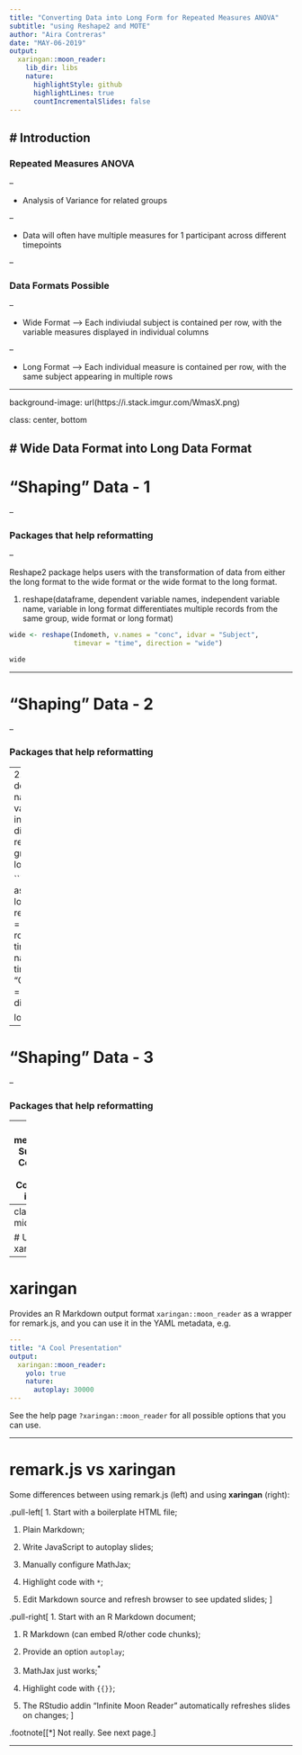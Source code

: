 ```yaml
---
title: "Converting Data into Long Form for Repeated Measures ANOVA"
subtitle: "using Reshape2 and MOTE"
author: "Aira Contreras"
date: "MAY-06-2019"
output:
  xaringan::moon_reader:
    lib_dir: libs
    nature:
      highlightStyle: github
      highlightLines: true
      countIncrementalSlides: false
---
```


# Introduction
--

### Repeated Measures ANOVA

--

- Analysis of Variance for related groups

--

- Data will often have multiple measures for 1 participant across different timepoints

--

### Data Formats Possible

--

- Wide Format --> Each indiviudal subject is contained per row, with the variable measures displayed in individual columns

--

- Long Format --> Each individual measure is contained per row, with the same subject appearing in multiple rows

---

background-image: url(https://i.stack.imgur.com/WmasX.png)

class: center, bottom

# Wide Data Format into Long Data Format
---


# "Shaping" Data - 1

--

### Packages that help reformatting 

--

Reshape2 package helps users with the transformation of data from either the long format to the wide format or the wide format to the long format.

1. reshape(dataframe, dependent variable names, independent variable name, variable in long format differentiates multiple records from the same group, wide format or long format)


```r

wide <- reshape(Indometh, v.names = "conc", idvar = "Subject",
                timevar = "time", direction = "wide")

wide

```

---

# "Shaping" Data - 2

--

### Packages that help reformatting 

--
2. reshape(dataframe, dependent variable names, independent variable name, variable in long format differentiates multiple records from the same group, wide format or long format)

```r
state.x77 <- as.data.frame(state.x77)
long <- reshape(state.x77, idvar = "state", ids = row.names(state.x77),
                times = names(state.x77), timevar = "Characteristic",
                varying = list(names(state.x77)), direction = "long")

long[,-1]
```
---

# "Shaping" Data - 3

--

### Packages that help reformatting 

--
3. melt(dataframe, Subject Name Code Column, Variable Column Names in list form)

```r
library(reshape2)
SubjectID<-1:50
df<-data.frame(SubjectID,state.x77)
example<-melt(df,id="SubjectID")
example
```

---
class: inverse, middle, center

# Using xaringan

---

# xaringan

Provides an R Markdown output format `xaringan::moon_reader` as a wrapper for remark.js, and you can use it in the YAML metadata, e.g.

```yaml
---
title: "A Cool Presentation"
output:
  xaringan::moon_reader:
    yolo: true
    nature:
      autoplay: 30000
---
```

See the help page `?xaringan::moon_reader` for all possible options that you can use.

---

# remark.js vs xaringan

Some differences between using remark.js (left) and using **xaringan** (right):

.pull-left[
1. Start with a boilerplate HTML file;

1. Plain Markdown;

1. Write JavaScript to autoplay slides;

1. Manually configure MathJax;

1. Highlight code with `*`;

1. Edit Markdown source and refresh browser to see updated slides;
]

.pull-right[
1. Start with an R Markdown document;

1. R Markdown (can embed R/other code chunks);

1. Provide an option `autoplay`;

1. MathJax just works;<sup>*</sup>

1. Highlight code with `{{}}`;

1. The RStudio addin "Infinite Moon Reader" automatically refreshes slides on changes;
]

.footnote[[*] Not really. See next page.]

---